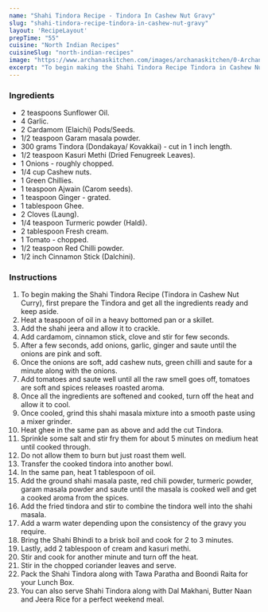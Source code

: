 ---
name: "Shahi Tindora Recipe - Tindora In Cashew Nut Gravy"
slug: "shahi-tindora-recipe-tindora-in-cashew-nut-gravy"
layout: 'RecipeLayout'
prepTime: "55"
cuisine: "North Indian Recipes"
cuisineSlug: "north-indian-recipes"
image: "https://www.archanaskitchen.com/images/archanaskitchen/0-Archanas-Kitchen-Recipes/2017/6-Nov/Shahi_Tindora_Recipe-9987.jpg"
excerpt: "To begin making the Shahi Tindora Recipe Tindora in Cashew Nut Curry, first prepare the Tindora and get all the ingredients ready and keep aside"
---

### Ingredients

- 2 teaspoons Sunflower Oil.
- 4 Garlic.
- 2 Cardamom (Elaichi) Pods/Seeds.
- 1/2 teaspoon Garam masala powder.
- 300 grams Tindora (Dondakaya/ Kovakkai) - cut in 1 inch length.
- 1/2 teaspoon Kasuri Methi (Dried Fenugreek Leaves).
- 1 Onions - roughly chopped.
- 1/4 cup Cashew nuts.
- 1 Green Chillies.
- 1 teaspoon Ajwain (Carom seeds).
- 1 teaspoon Ginger - grated.
- 1 tablespoon Ghee.
- 2 Cloves (Laung).
- 1/4 teaspoon Turmeric powder (Haldi).
- 2 tablespoon Fresh cream.
- 1 Tomato - chopped.
- 1/2 teaspoon Red Chilli powder.
- 1/2 inch Cinnamon Stick (Dalchini).

### Instructions

1. To begin making the Shahi Tindora Recipe (Tindora in Cashew Nut Curry), first prepare the Tindora and get all the ingredients ready and keep aside.
1. Heat a teaspoon of oil in a heavy bottomed pan or a skillet.
1. Add the shahi jeera and allow it to crackle.
1. Add cardamom, cinnamon stick, clove and stir for few seconds.
1. After a few seconds, add onions, garlic, ginger and saute until the onions are pink and soft.
1. Once the onions are soft, add cashew nuts, green chilli and saute for a minute along with the onions.
1. Add tomatoes and saute well until all the raw smell goes off, tomatoes are soft and spices releases roasted aroma.
1. Once all the ingredients are softened and cooked, turn off the heat and allow it to cool.
1. Once cooled, grind this shahi masala mixture into a smooth paste using a mixer grinder.
1. Heat ghee in the same pan as above and add the cut Tindora.
1. Sprinkle some salt and stir fry them for about 5 minutes on medium heat until cooked through.
1. Do not allow them to burn but just roast them well.
1. Transfer the cooked tindora into another bowl.
1. In the same pan, heat 1 tablespoon of oil.
1. Add the ground shahi masala paste, red chili powder, turmeric powder, garam masala powder and saute until the masala is cooked well and get a cooked aroma from the spices.
1. Add the fried tindora and stir to combine the tindora well into the shahi masala.
1. Add a warm water depending upon the consistency of the gravy you require.
1. Bring the Shahi Bhindi to a brisk boil and cook for 2 to 3 minutes.
1. Lastly, add 2 tablespoon of cream and kasuri methi.
1. Stir and cook for another minute and turn off the heat.
1. Stir in the chopped coriander leaves and serve.
1. Pack the Shahi Tindora along with Tawa Paratha and Boondi Raita for your Lunch Box.
1. You can also serve Shahi Tindora along with Dal Makhani, Butter Naan and Jeera Rice for a perfect weekend meal.
